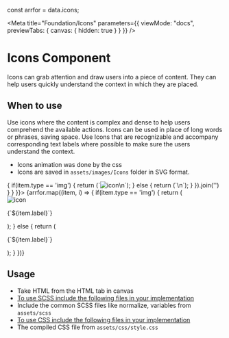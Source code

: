const arrfor = data.icons;

<Meta
  title="Foundation/Icons"
  parameters={{
    viewMode: "docs",
    previewTabs: {
      canvas: { hidden: true }
    }
  }}
/>

<style>{`
  #story--foundation-icons--icons {
    display: flex;
    flex-wrap: wrap;
  }
  #story--foundation-icons--icons > div > div {
      margin: 0 auto;
  }
`}</style>

# Icons Component
Icons can grab attention and draw users into a piece of content. They can help users quickly understand the context in which they are placed.

## When to use
Use icons where the content is complex and dense to help users comprehend the available actions.
Icons can be used in place of long words or phrases, saving space.
Use Icons that are recognizable and accompany corresponding text labels where possible to make sure the users understand the context.

- Icons animation was done by the css
- Icons are saved in <code>assets/images/Icons</code> folder in SVG format.

<Canvas>
  <Story name="Icons" parameters={{ docs: { source: { code: 
    arrfor.map((item, i) => {
         if(item.type == 'img') {
           return (`<img src="icons/${item.name}.svg" alt="icon"/>\n`);
          } else {
           return (`<span class="${item.name}"></span>\n`);
         }
      }).join('')
   } } }}>
    {arrfor.map((item, i) => {
      if(item.type == 'img') {
        return (<div><img src={`icons/${item.name}.svg`} alt="icon"/>
        <p>{`${item.label}`}</p></div>);
      } else {
        return (<div><span class={`${item.name}`}></span><p>{`${item.label}`}</p></div>);
      }
    })}
  </Story>
</Canvas>

## Usage

- Take HTML from the HTML tab in canvas
- <u>To use SCSS include the following files in your implementation</u>
- Include the common SCSS files like normalize, variables from <code>assets/scss</code>
- <u>To use CSS include the following files in your implementation</u>
- The compiled CSS file from <code>assets/css/style.css</code>
